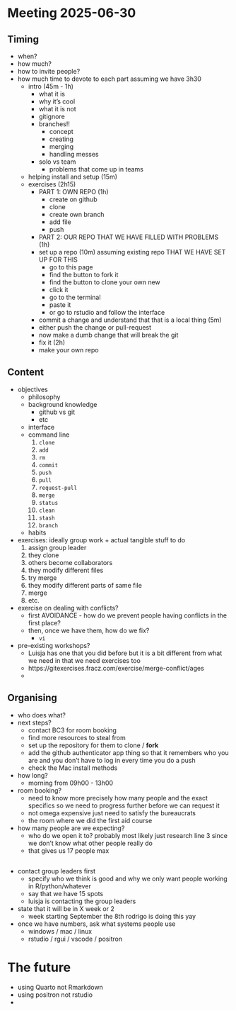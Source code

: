 # Meeting 2025-06-30

## Timing

- when?
- how much?
- how to invite people?
- how much time to devote to each part assuming we have 3h30
  - intro (45m - 1h)
    - what it is
    - why it's cool
    - what it is not
    - gitignore
    - branches!!
      - concept
      - creating
      - merging
      - handling messes
    - solo vs team 
      - problems that come up in teams
  - helping install and setup (15m)
  - exercises (2h15)
    - PART 1: OWN REPO (1h)
      - create on github
      - clone
      - create own branch
      - add file
      - push
    - PART 2: OUR REPO THAT WE HAVE FILLED WITH PROBLEMS (1h)
    - set up a repo (10m) assuming existing repo THAT WE HAVE SET UP FOR THIS
      - go to this page
      - find the button to fork it
      - find the button to clone your own new
      - click it
      - go to the terminal
      - paste it
      - or go to rstudio and follow the interface
    - commit a change and understand that that is a local thing (5m)
    - either push the change or pull-request
    - now make a dumb change that will break the git
    - fix it (2h)
    - make your own repo 

## Content

- objectives
  - philosophy
  - background knowledge
    - github vs git
    - etc
  - interface
  - command line
    1. `clone`
    2. `add`
    3. `rm`
    4. `commit`
    5. `push`
    6. `pull`
    7. `request-pull`
    8. `merge`
    9. `status`
    10. `clean`
    11. `stash`
    12. `branch`
  - habits
- exercises: ideally group work + actual tangible stuff to do
  1. assign group leader
  2. they clone
  3. others become collaborators
  4. they modify different files
  5. try merge
  6. they modify different parts of same file
  7. merge
  8. etc.
- exercise on dealing with conflicts?
  - first AVOIDANCE - how do we prevent people having conflicts in the first place?
  - then, once we have them, how do we fix?
    - `vi`
- pre-existing workshops?
  - Luisja has one that you did before but it is a bit different from what we need in that we need exercises too
  - https://gitexercises.fracz.com/exercise/merge-conflict/ages
  - 

## Organising

- who does what?
- next steps?
  - contact BC3 for room booking
  - find more resources to steal from
  - set up the repository for them to clone / **fork**
  - add the github authenticator app thing so that it remembers who you are and you don't have to log in every time you do a push
  - check the Mac install methods
- how long?
  - morning from 09h00 - 13h00
- room booking?
  - need to know more precisely how many people and the exact specifics so we need to progress further before we can request it
  - not omega expensive just need to satisfy the bureaucrats
  - the room where we did the first aid course
- how many people are we expecting?
  - who do we open it to? probably most likely just research line 3 since we don't know what other people really do
  - that gives us 17 people max

## 

- contact group leaders first
  - specify who we think is good and why we only want people working in R/python/whatever
  - say that we have 15 spots
  - luisja is contacting the group leaders
- state that it will be in X week or 2
  - week starting September the 8th
  <!-- TODO: MAKE A GOOGLE FORM FOR BOTH AVAILABILITY IN THAT WEEK AS WELL AS R PROFICIENCY LEVEL AND WHETHER THEY HAVE EVER USED GIT EITHER PERSONALLY OR AS A GROUP -->
  rodrigo is doing this yay
- once we have numbers, ask what systems people use
  - windows / mac / linux
  - rstudio / rgui / vscode / positron

# The future

- using Quarto not Rmarkdown
- using positron not rstudio
- 